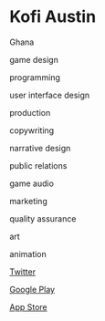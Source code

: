 # Kofi Austin

<Location>

Ghana

</Location>


<Skills>

<!-- Add and remove your skills from here. (ie. Game Design, Production, Artist, Unity3D, Unreal, Maya, 3D, etc.)-->

game design

programming

user interface design

production

copywriting

narrative design

public relations

game audio

marketing

quality assurance

art

animation

</Skills>

<Personal>

[Twitter](https://twitter.com/Kofiro22)

</Personal>


<Games>

[Google Play](https://play.google.com/store/apps/dev?id=8512248742869918055)

[App Store](https://apps.apple.com/us/developer/kofi-austin/id1495016623?ign-mpt=uo%3D4)

</Games>
